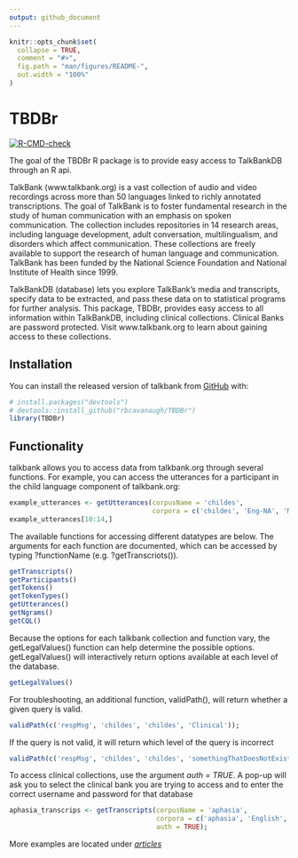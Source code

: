 ```yaml
---
output: github_document
---
```


<!-- README.md is generated from README.Rmd. Please edit that file -->

```r
knitr::opts_chunk$set(
  collapse = TRUE,
  comment = "#>",
  fig.path = "man/figures/README-",
  out.width = "100%"
)
```

# TBDBr

<!-- badges: start -->

[![R-CMD-check](https://github.com/TalkBank/TBDBr/workflows/R-CMD-check/badge.svg)](https://github.com/TalkBank/TBDBr/actions)

<!-- badges: end -->

The goal of the TBDBr R package is to provide easy access to TalkBankDB through an R api.

TalkBank (www.talkbank.org) is a vast collection of audio and video recordings across more than 50 languages linked to richly annotated transcriptions. The goal of TalkBank is to foster fundamental research in the study of human communication with an emphasis on spoken communication. The collection includes repositories in 14 research areas, including language development, adult conversation, multilingualism, and disorders which affect communication. These collections are freely available to support the research of human language and communication. TalkBank has been funded by the National Science Foundation and National Institute of Health since 1999.

TalkBankDB (database) lets you explore TalkBank's media and transcripts, specify data to be extracted, and pass these data on to statistical programs for further analysis. This package, TBDBr, provides easy access to all information within TalkBankDB, including clinical collections. Clinical Banks are password protected. Visit www.talkbank.org to learn about gaining access to these collections.

## Installation

You can install the released version of talkbank from [GitHub](https://github.com/) with:

```r
# install.packages("devtools")
# devtools::install_github("rbcavanaugh/TBDBr")
library(TBDBr)
```

## Functionality

talkbank allows you to access data from talkbank.org through several functions. For example, you can access the utterances for a participant in the child language component of talkbank.org:

```r
example_utterances <- getUtterances(corpusName = 'childes',
                                    corpora = c('childes', 'Eng-NA', 'MacWhinney', '010411a'));
example_utterances[10:14,]
```

The available functions for accessing different datatypes are below. The arguments for each function are documented, which can be accessed by typing ?functionName (e.g. ?getTranscriots()).

```r
getTranscripts()
getParticipants()
getTokens()
getTokenTypes()
getUtterances()
getNgrams()
getCQL()
```

Because the options for each talkbank collection and function vary, the getLegalValues() function can help determine the possible options. getLegalValues() will interactively return options available at each level of the database.

```r
getLegalValues()
```

For troubleshooting, an additional function, validPath(), will return whether a given query is valid.

```r
validPath(c('respMsg', 'childes', 'childes', 'Clinical'));
```

If the query is not valid, it will return which level of the query is incorrect

```r
validPath(c('respMsg', 'childes', 'childes', 'somethingThatDoesNotExist'))
```

To access clinical collections, use the argument *auth = TRUE*. A pop-up will ask you to select the clinical bank you are trying to access and to enter the correct username and password for that database

```r
aphasia_transcrips <- getTranscripts(corpusName = 'aphasia',
                                     corpora = c('aphasia', 'English', 'Aphasia', 'Adler'),
                                     auth = TRUE);
```

More examples are located under [*articles*](https://rbcavanaugh.github.io/talkbank/articles/example-queries.html)
